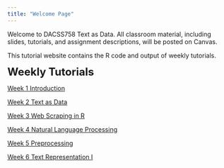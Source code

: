 ```yaml
---
title: "Welcome Page"
---
```


Welcome to DACSS758 Text as Data. All classroom material, including slides, tutorials, and assignment descriptions, will be posted on Canvas.

This tutorial website contains the R code and output of weekly tutorials.

<font size='5'><b> Weekly Tutorials </b></font>

[Week 1 Introduction](https://rosemarypang.com/Text_as_Data_Fall2025/Tutorial1.html)

[Week 2 Text as Data](https://rosemarypang.com/Text_as_Data_Fall2025/Tutorial2.html)

[Week 3 Web Scraping in R](https://rosemarypang.com/Text_as_Data_Fall2025/Tutorial3.html)

[Week 4 Natural Language Processing](https://rosemarypang.com/Text_as_Data_Fall2025/Tutorial4.html)

[Week 5 Preprocessing](https://rosemarypang.com/Text_as_Data_Fall2025/Tutorial5.html)

[Week 6 Text Representation I](https://rosemarypang.com/Text_as_Data_Fall2025/Tutorial6.html)

<!-- 


[Week 7 Text Representation II](https://rosemarypang.com/Text_as_Data_Fall2024/Tutorial7.html)

[Week 8 Dictionary/ Sentiment Analysis](https://rosemarypang.com/Text_as_Data_Fall2024/Tutorial8.html)

[Week 9 Supervised Learning](https://rosemarypang.com/Text_as_Data_Fall2024/Tutorial9.html)

[Week 10 Topic Models](https://rosemarypang.com/Text_as_Data_Fall2024/Tutorial10.html)
SOME NOTES -->